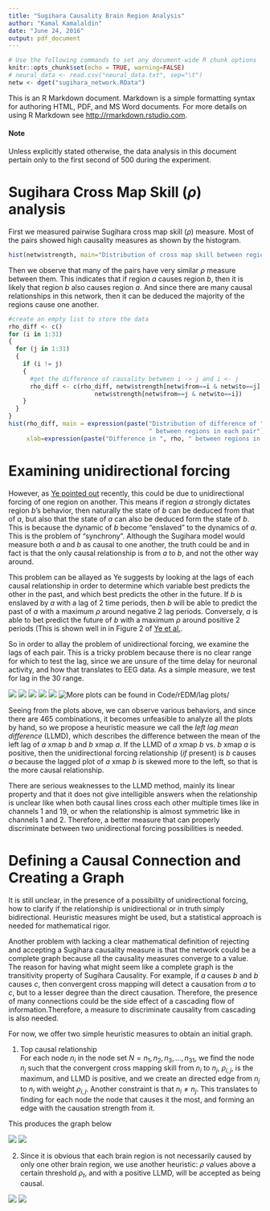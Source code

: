 ```yaml
---
title: "Sugihara Causality Brain Region Analysis"
author: "Kamal Kamalaldin"
date: "June 24, 2016"
output: pdf_document
---
```

```r
# Use the following commands to set any document-wide R chunk options
knitr::opts_chunk$set(echo = TRUE, warning=FALSE)
# neural_data <- read.csv("neural_data.txt", sep="\t")
netw <- dget("sugihara_network.RData")
```
This is an R Markdown document. Markdown is a simple formatting syntax for authoring HTML, PDF, and MS Word documents. For more details on using R Markdown see <http://rmarkdown.rstudio.com>.


#### Note
Unless explicitly stated otherwise, the data analysis in this document pertain only to the first second of 500 during the experiment.

# Sugihara Cross Map Skill ($\rho$) analysis

First we measured pairwise Sugihara cross map skill ($\rho$) measure. Most of the pairs showed high causality measures as shown by the histogram.

```r
hist(netw$strength, main="Distribution of cross map skill between region pairs \n during first second", xlab=expression(paste("cross map skill (", rho,")")))
```

Then we observe that many of the pairs have very similar $\rho$ measure between them. This indicates that if region $a$ causes region $b$, then it is likely that region $b$ also causes region $a$. And since there are many causal relationships in this network, then it can be deduced the majority of the regions cause one another.

```r
#create an empty list to store the data
rho_diff <- c()
for (i in 1:31)
{
  for (j in 1:31)
  {
    if (i != j)
    {
      #get the difference of causality between i -> j and i <- j
      rho_diff <- c(rho_diff, netw$strength[netw$from==i & netw$to==j] -
                        netw$strength[netw$from==j & netw$to==i])
    }
  }
}
hist(rho_diff, main = expression(paste("Distribution of difference of ", rho, 
                                       " between regions in each pair")),
     xlab=expression(paste("Difference in ", rho, " between regions in each pair")))
```


# Examining unidirectional forcing

However, as [Ye pointed out](http://www.nature.com/articles/srep14750) recently, this could be due to unidirectional forcing of one region on another. This means if region $a$ strongly dictates region $b$'s behavior, then naturally the state of $b$ can be deduced from that of $a$, but also that the state of $a$ can also be deduced form the state of $b$. This is because the dynamic of $b$ become "enslaved" to the dynamics of $a$. This is the problem of "synchrony". Although the Sugihara model would measure both $a$ and $b$ as causal to one another, the truth could be and in fact is that the only causal relationship is from $a$ to $b$, and not the other way around.

This problem can be allayed as Ye suggests by looking at the lags of each causal relationship in order to determine which variable best predicts the other in the past, and which best predicts the other in the future. If $b$ is enslaved by $a$ with a lag of 2 time periods, then $b$ will be able to predict the past of $a$ with a maximum $\rho$ around negative 2 lag periods. Conversely, $a$ is able to bet predict the future of $b$ with a maximum $\rho$ around positive 2 periods (This is shown well in in Figure 2 of [Ye et al.](http://www.nature.com/articles/srep14750). 

So in order to allay the problem of unidirectional forcing, we examine the lags of each pair. This is a tricky problem because there is no clear range for which to test the lag, since we are unsure of the time delay for neuronal activity, and how that translates to EEG data. As a simple measure, we test for lag in the 30 range.

![](rEDM/lag plots/1-and-2-laged.jpg)
![](rEDM/lag plots/1-and-3-laged.jpg)
![](rEDM/lag plots/1-and-14-laged.jpg)
![](rEDM/lag plots/1-and-19-laged.jpg)
![](rEDM/lag plots/3-and-19-laged.jpg)
![More plots can be found in Code/rEDM/lag plots/](rEDM/lag plots/3-and-23-laged.jpg)

Seeing from the plots above, we can observe various behaviors, and since there are 465 combinations, it becomes unfeasible to analyze all the plots by hand, so we propose a heuristic measure we call the *left lag mean difference* (LLMD), which describes the difference between the mean of the left lag of $a$ xmap $b$ and $b$ xmap $a$. If the LLMD of $a$ xmap $b$ vs. $b$ xmap $a$ is positive, then the unidirectional forcing relationship (*if* present) is $b$ causes $a$ because the lagged plot of $a$ xmap $b$ is skewed more to the left, so that is the more causal relationship.

There are serious weaknesses to the LLMD method, mainly its linear property and that it does not give intelligible answers when the relationship is unclear like when both causal lines cross each other multiple times like in channels 1 and 19, or when the relationship is almost symmetric like in channels 1 and 2. Therefore, a better measure that can properly discriminate between two unidirectional forcing possibilities is needed. 

# Defining a Causal Connection and Creating a Graph
 
It is still unclear, in the presence of a possibility of unidirectional forcing, how to clarify if the relationship is unidirectional or in truth simply bidirectional. Heuristic measures might be used, but a statistical approach is needed for mathematical rigor.

Another problem with lacking a clear mathematical definition of rejecting and accepting a Sugihara causality measure is that the network could be a complete graph because all the causality measures converge to a value. The reason for having what might seem like a complete graph is the transitivity property of Sugihara Causality. For example, if $a$ causes $b$ and $b$ causes $c$, then convergent cross mapping will detect a causation from $a$ to $c$, but to a lesser degree than the direct causation. Therefore, the presence of many connections could be the side effect of a cascading flow of information.Therefore, a measure to discriminate causality from cascading is also needed.

For now, we offer two simple heuristic measures to obtain an initial graph.

1. Top causal relationship  
For each node $n_i$ in the node set $N = {n_1,n_2,n_3, \dots, n_{31}}$, we find the node $n_j$ such that the convergent cross mapping skill from $n_i$ to $n_j$, $\rho_{i,j}$, is the maximum, and LLMD is positive, and we create an directed edge from $n_j$ to $n_i$ with weight $\rho_{i,j}$. Another constraint is that $n_i \neq n_j$. This translates to finding for each node the node that causes it the most, and forming an edge with the causation strength from it.

This produces the graph below


![](rEDM/network plots/one_edge_max_caused_by_direction.jpeg)
![](rEDM/network plots/one_edge_max_caused_by_direction_grid.jpeg)

2. Since it is obvious that each brain region is not necessarily caused by only one other brain region, we use another heuristic: $\rho$ values above a certain threshold $\rho_t$, and with a positive LLMD, will be accepted as being causal.

![](rEDM/network plots/threshold_.8.jpeg)
![](rEDM/network plots/threshold_.8_grid.jpeg)
